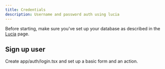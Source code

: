 ---
title: Credentials
description: Username and password auth using lucia
---

Before starting, make sure you've set up your database as described in the [Lucia](lucia) page.

## Sign up user

Create app/auth/login.tsx and set up a basic form and an action.
